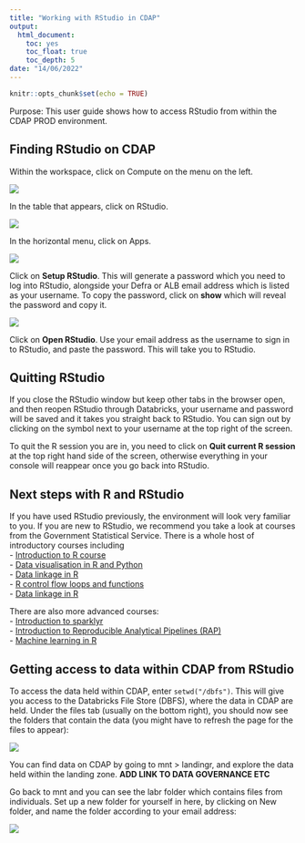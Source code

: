 ```yaml
---
title: "Working with RStudio in CDAP"
output:
  html_document:
    toc: yes
    toc_float: true
    toc_depth: 5
date: "14/06/2022"
---
```


```r
knitr::opts_chunk$set(echo = TRUE)
```

Purpose: This user guide shows how to access RStudio from within the CDAP PROD environment.  


## Finding RStudio on CDAP 

Within the workspace, click on Compute on the menu on the left.  


![](C:/Users/m1007135/OneDrive - Defra/CDAP training/CDAP_demo_notebooks/RStudio_training/RStudio_in_CDAP/image1.jpg)  



In the table that appears, click on RStudio.  


![](C:/Users/m1007135/OneDrive - Defra/CDAP training/CDAP_demo_notebooks/RStudio_training/RStudio_in_CDAP/image2.jpg)
  
  
  
In the horizontal menu, click on Apps.   


![](C:/Users/m1007135/OneDrive - Defra/CDAP training/CDAP_demo_notebooks/RStudio_training/RStudio_in_CDAP/image3.jpg)
  


Click on **Setup RStudio**. This will generate a password which you need to log into RStudio, alongside your Defra or ALB email address which is listed as your username. To copy the password, click on **show** which will reveal the password and copy it.  



![](C:/Users/m1007135/OneDrive - Defra/CDAP training/CDAP_demo_notebooks/RStudio_training/RStudio_in_CDAP/image4.jpg)
  
  
  
Click on **Open RStudio**. Use your email address as the username to sign in to RStudio, and paste the password. This will take you to RStudio.  

## Quitting RStudio  


If you close the RStudio window but keep other tabs in the browser open, and then reopen RStudio through Databricks, your username and password will be saved and it takes you straight back to RStudio. You can sign out by clicking on the symbol next to your username at the top right of the screen.  


To quit the R session you are in, you need to click on **Quit current R session** at the top right hand side of the screen, otherwise everything in your console will reappear once you go back into RStudio.  


## Next steps with R and RStudio  


If you have used RStudio previously, the environment will look very familiar to you. If you are new to RStudio, we recommend you take a look at courses from the Government Statistical Service. There is a whole host of introductory courses including  
- [Introduction to R course](https://gss.civilservice.gov.uk/training/introduction-to-r/)    
- [Data visualisation in R and Python](https://analysisfunction.civilservice.gov.uk/training/data-visualisation-in-r-and-python/)  
- [Data linkage in R](https://analysisfunction.civilservice.gov.uk/training/data-linkage-in-r/)  
- [R control flow loops and functions](https://analysisfunction.civilservice.gov.uk/training/r-control-flow-loops-and-functions/)  
- [Data linkage in R](https://analysisfunction.civilservice.gov.uk/training/introduction-to-sparklyr/)   



There are also more advanced courses:  
- [Introduction to sparklyr](https://analysisfunction.civilservice.gov.uk/training/introduction-to-sparklyr/)  
- [Introduction to Reproducible Analytical Pipelines (RAP)](https://analysisfunction.civilservice.gov.uk/training/introduction-to-reproducible-analytical-pipelines-rap/)  
- [Machine learning in R](https://analysisfunction.civilservice.gov.uk/training/machine-learning-in-r/)   


## Getting access to data within CDAP from RStudio  


To access the data held within CDAP, enter ```setwd("/dbfs")```. This will give you access to the Databricks File Store (DBFS), where the data in CDAP are held. Under the files tab (usually on the bottom right), you should now see the folders that contain the data (you might have to refresh the page for the files to appear):  


![](C:/Users/m1007135/OneDrive - Defra/CDAP training/CDAP_demo_notebooks/RStudio_training/RStudio_in_CDAP/image5.jpg)
  
  
  
You can find data on CDAP by going to mnt > landingr, and explore the data held within the landing zone. **ADD LINK TO DATA GOVERNANCE ETC **  


Go back to mnt and you can see the labr folder which contains files from individuals. Set up a new folder for yourself in here, by clicking on New folder, and name the folder according to your email address:   


![](C:/Users/m1007135/OneDrive - Defra/CDAP training/CDAP_demo_notebooks/RStudio_training/RStudio_in_CDAP/image6.jpg)

 